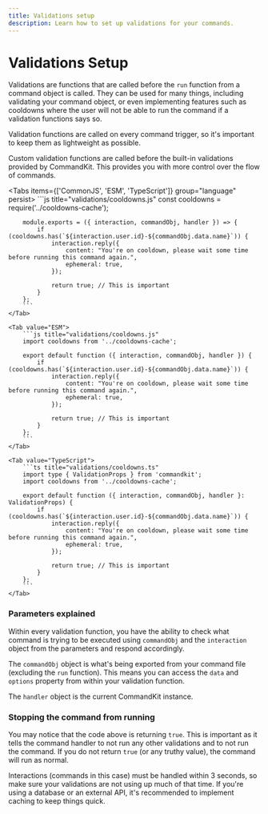 ```yaml
---
title: Validations setup
description: Learn how to set up validations for your commands.
---
```


# Validations Setup

Validations are functions that are called before the `run` function from a command object is called. They can be used for many things, including validating your command object, or even implementing features such as cooldowns where the user will not be able to run the command if a validation functions says so.

Validation functions are called on every command trigger, so it's important to keep them as lightweight as possible.

<Callout>
  Custom validation functions are called before the built-in validations
  provided by CommandKit. This provides you with more control over the flow of
  commands.
</Callout>

<Tabs items={['CommonJS', 'ESM', 'TypeScript']} group="language" persist>
    <Tab value="CommonJS">
        ```js title="validations/cooldowns.js"
        const cooldowns = require('../cooldowns-cache');

        module.exports = ({ interaction, commandObj, handler }) => {
            if (cooldowns.has(`${interaction.user.id}-${commandObj.data.name}`)) {
                interaction.reply({
                    content: "You're on cooldown, please wait some time before running this command again.",
                    ephemeral: true,
                });

                return true; // This is important
            }
        };
        ```
    </Tab>

    <Tab value="ESM">
        ```js title="validations/cooldowns.js"
        import cooldowns from '../cooldowns-cache';

        export default function ({ interaction, commandObj, handler }) {
            if (cooldowns.has(`${interaction.user.id}-${commandObj.data.name}`)) {
                interaction.reply({
                    content: "You're on cooldown, please wait some time before running this command again.",
                    ephemeral: true,
                });

                return true; // This is important
            }
        };
        ```
    </Tab>

    <Tab value="TypeScript">
        ```ts title="validations/cooldowns.ts"
        import type { ValidationProps } from 'commandkit';
        import cooldowns from '../cooldowns-cache';

        export default function ({ interaction, commandObj, handler }: ValidationProps) {
            if (cooldowns.has(`${interaction.user.id}-${commandObj.data.name}`)) {
                interaction.reply({
                    content: "You're on cooldown, please wait some time before running this command again.",
                    ephemeral: true,
                });

                return true; // This is important
            }
        };
        ```
    </Tab>

</Tabs>

### Parameters explained

Within every validation function, you have the ability to check what command is trying to be executed using `commandObj` and the `interaction` object from the parameters and respond accordingly.

The `commandObj` object is what's being exported from your command file (excluding the `run` function). This means you can access the `data` and `options` property from within your validation function.

The `handler` object is the current CommandKit instance.

### Stopping the command from running

You may notice that the code above is returning `true`. This is important as it tells the command handler to not run any other validations and to not run the command. If you do not return `true` (or any truthy value), the command will run as normal.

<Callout type="warn">
  Interactions (commands in this case) must be handled within 3 seconds, so make
  sure your validations are not using up much of that time. If you're using a
  database or an external API, it's recommended to implement caching to keep
  things quick.
</Callout>
